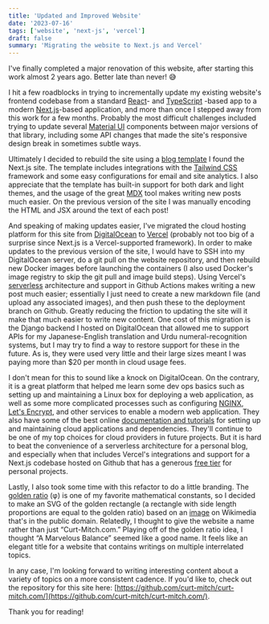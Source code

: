 ```yaml
---
title: 'Updated and Improved Website'
date: '2023-07-16'
tags: ['website', 'next-js', 'vercel']
draft: false
summary: 'Migrating the website to Next.js and Vercel'
---
```


I've finally completed a major renovation of this website, after starting this work
almost 2 years ago. Better late than never! 😅

I hit a few roadblocks in trying to incrementally update my existing website's frontend codebase
from a standard [React](https://react.dev/)- and [TypeScript](https://www.typescriptlang.org/)
-based app to a modern [Next.js](https://nextjs.org/)-based application, and more than once I
stepped away from this work for a few months. Probably the most difficult challenges included
trying to update several [Material UI](https://mui.com/) components between major versions of
that library, including some API changes that made the site's responsive design break in
sometimes subtle ways.

Ultimately I decided to rebuild the site using a [blog template](https://github.com/timlrx/tailwind-nextjs-starter-blog)
I found the Next.js site. The template includes integrations with the [Tailwind CSS](https://tailwindcss.com/)
framework and some easy configurations for email and site analytics. I also appreciate that the
template has built-in support for both dark and light themes, and the usage of the great
[MDX](https://mdxjs.com/) tool makes writing new posts much easier. On the previous version
of the site I was manually encoding the HTML and JSX around the text of each post!

And speaking of making updates easier, I've migrated the cloud hosting platform for this
site from [DigitalOcean](https://www.digitalocean.com/) to [Vercel](https://vercel.com)
(probably not too big of a surprise since Next.js is a Vercel-supported framework).
In order to make updates to the previous version of the site, I would have to SSH into my
DigitalOcean server, do a git pull on the website repository, and then rebuild new Docker
images before launching the containers (I also used Docker's image registry to skip the git
pull and image build steps). Using Vercel's [serverless](https://www.redhat.com/en/topics/cloud-native-apps/what-is-serverless)
architecture and support in Github Actions makes writing a new post much easier; essentially
I just need to create a new markdown file (and upload any associated images), and then push
these to the deployment branch on Github. Greatly reducing the friction to updating the site
will it make that much easier to write new content. One cost of this migration is the Django
backend I hosted on DigitalOcean that allowed me to support APIs for my Japanese-English
translation and Urdu numeral-recognition systems, but I may try to find a way to restore
support for these in the future. As is, they were used very little and their large sizes meant I
was paying more than $20 per month in cloud usage fees.

I don't mean for this to sound like a knock on DigitalOcean. On the contrary, it is a great
platform that helped me learn some dev ops basics such as setting up and maintaining a Linux box
for deploying a web application, as well as some more complicated processes such as configuring
[NGINX](https://nginx.com), [Let's Encrypt](https://letsencrypt.org), and other services to
enable a modern web application. They also have some of the best online [documentation and
tutorials](https://docs.digitalocean.com) for setting up and maintaining cloud applications
and dependencies. They'll continue to be one of my top choices for cloud providers in future
projects. But it is hard to beat the convenience of a serverless architecture for a personal
blog, and especially when that includes Vercel's integrations and support for a Next.js
codebase hosted on Github that has a generous [free tier](https://vercel.com/pricing) for
personal projects.

Lastly, I also took some time with this refactor to do a little branding. The [golden
ratio](https://en.wikipedia.org/wiki/Golden_ratio) (φ) is one of my favorite mathematical
constants, so I decided to make an SVG of the golden rectangle (a rectangle with side length
proportions are equal to the golden ratio) based on an [image](https://commons.wikimedia.org/wiki/File:Fibonacci_spiral.svg)
on Wikimedia that's in the public domain. Relatedly, I thought to give the website a name
rather than just “Curt-Mitch.com.” Playing off of the golden ratio idea, I thought “A
Marvelous Balance” seemed like a good name. It feels like an elegant title for a website
that contains writings on multiple interrelated topics.

In any case, I'm looking forward to writing interesting content about a variety of topics
on a more consistent cadence. If you'd like to, check out the repository for this site here:
[https://github.com/curt-mitch/curt-mitch.com/](https://github.com/curt-mitch/curt-mitch.com/).

Thank you for reading!

